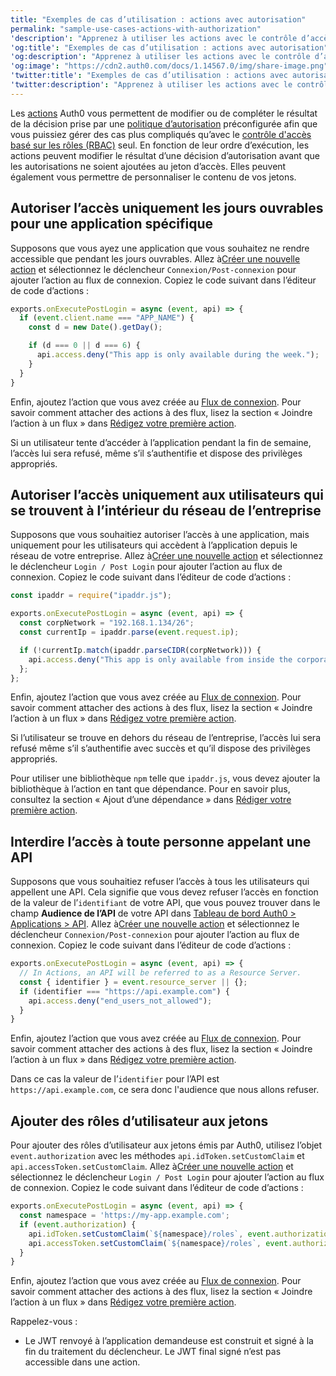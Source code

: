 ```yaml
---
title: "Exemples de cas d’utilisation : actions avec autorisation"
permalink: "sample-use-cases-actions-with-authorization"
'description': "Apprenez à utiliser les actions avec le contrôle d’accès basé sur les rôles (RBAC)."
'og:title': "Exemples de cas d’utilisation : actions avec autorisation"
'og:description': "Apprenez à utiliser les actions avec le contrôle d’accès basé sur les rôles (RBAC)."
'og:image': "https://cdn2.auth0.com/docs/1.14567.0/img/share-image.png"
'twitter:title': "Exemples de cas d’utilisation : actions avec autorisation"
'twitter:description': "Apprenez à utiliser les actions avec le contrôle d’accès basé sur les rôles (RBAC)."
---
```


Les [actions](/docs/fr-ca/customize/actions) Auth0 vous permettent de modifier ou de compléter le résultat de la décision prise par une [politique d’autorisation](/docs/fr-ca/manage-users/access-control/authorization-policies) préconfigurée afin que vous puissiez gérer des cas plus compliqués qu’avec le [contrôle d'accès basé sur les rôles (RBAC)](/docs/fr-ca/manage-users/access-control/rbac) seul. En fonction de leur ordre d’exécution, les actions peuvent modifier le résultat d’une décision d’autorisation avant que les autorisations ne soient ajoutées au jeton d’accès. Elles peuvent également vous permettre de personnaliser le contenu de vos jetons.

## Autoriser l’accès uniquement les jours ouvrables pour une application spécifique

Supposons que vous ayez une application que vous souhaitez ne rendre accessible que pendant les jours ouvrables. Allez à[Créer une nouvelle action](/docs/fr-ca/customize/actions/write-your-first-action) et sélectionnez le déclencheur `Connexion/Post-connexion` pour ajouter l’action au flux de connexion. Copiez le code suivant dans l’éditeur de code d’actions :

```javascript lines
exports.onExecutePostLogin = async (event, api) => {
  if (event.client.name === "APP_NAME") {
    const d = new Date().getDay();

    if (d === 0 || d === 6) {
      api.access.deny("This app is only available during the week.");
    }
  }
}
```

Enfin, ajoutez l’action que vous avez créée au [Flux de connexion](https://manage.auth0.com/#/actions/flows/login/). Pour savoir comment attacher des actions à des flux, lisez la section « Joindre l’action à un flux » dans [Rédigez votre première action](/docs/fr-ca/customize/actions/write-your-first-action).

Si un utilisateur tente d’accéder à l’application pendant la fin de semaine, l’accès lui sera refusé, même s’il s’authentifie et dispose des privilèges appropriés.

## Autoriser l’accès uniquement aux utilisateurs qui se trouvent à l’intérieur du réseau de l’entreprise

Supposons que vous souhaitiez autoriser l’accès à une application, mais uniquement pour les utilisateurs qui accèdent à l’application depuis le réseau de votre entreprise. Allez à[Créer une nouvelle action](/docs/fr-ca/customize/actions/write-your-first-action) et sélectionnez le déclencheur `Login / Post Login` pour ajouter l’action au flux de connexion. Copiez le code suivant dans l’éditeur de code d’actions :

```javascript lines
const ipaddr = require("ipaddr.js");

exports.onExecutePostLogin = async (event, api) => {
  const corpNetwork = "192.168.1.134/26";
  const currentIp = ipaddr.parse(event.request.ip);

  if (!currentIp.match(ipaddr.parseCIDR(corpNetwork))) {
    api.access.deny("This app is only available from inside the corporate network.");
  };
};
```

Enfin, ajoutez l’action que vous avez créée au [Flux de connexion](https://manage.auth0.com/#/actions/flows/login/). Pour savoir comment attacher des actions à des flux, lisez la section « Joindre l’action à un flux » dans [Rédigez votre première action](/docs/fr-ca/customize/actions/write-your-first-action).

Si l’utilisateur se trouve en dehors du réseau de l’entreprise, l’accès lui sera refusé même s’il s’authentifie avec succès et qu’il dispose des privilèges appropriés.

<Callout icon="file-lines" color="#0EA5E9" iconType="regular">

Pour utiliser une bibliothèque `npm` telle que `ipaddr.js`, vous devez ajouter la bibliothèque à l’action en tant que dépendance. Pour en savoir plus, consultez la section « Ajout d’une dépendance » dans [Rédiger votre première action](/docs/fr-ca/customize/actions/write-your-first-action).

</Callout>

## Interdire l’accès à toute personne appelant une API

Supposons que vous souhaitiez refuser l’accès à tous les utilisateurs qui appellent une API. Cela signifie que vous devez refuser l’accès en fonction de la valeur de l’`identifiant` de votre API, que vous pouvez trouver dans le champ **<Tooltip href="/docs/fr-ca/glossary?term=audience" tip="Audience
Identifiant unique de 'audience d’un jeton émis. Appelé aud dans un jeton, sa valeur contient l’identifiant soit d’une application (Client ID) pour un jeton d’ID, soit d’une API (API Identifier) pour un jeton d’accès." cta="Voir le glossaire">Audience</Tooltip> de l’API** de votre API dans [Tableau de bord Auth0 > Applications > API](https://manage.auth0.com/#/apis). Allez à[Créer une nouvelle action](/docs/fr-ca/customize/actions/write-your-first-action) et sélectionnez le déclencheur `Connexion/Post-connexion` pour ajouter l’action au flux de connexion. Copiez le code suivant dans l’éditeur de code d’actions :

```javascript lines
exports.onExecutePostLogin = async (event, api) => {
  // In Actions, an API will be referred to as a Resource Server.
  const { identifier } = event.resource_server || {};
  if (identifier === "https://api.example.com") {
    api.access.deny("end_users_not_allowed");
  }
}
```

Enfin, ajoutez l’action que vous avez créée au [Flux de connexion](https://manage.auth0.com/#/actions/flows/login/). Pour savoir comment attacher des actions à des flux, lisez la section « Joindre l’action à un flux » dans [Rédigez votre première action](/docs/fr-ca/customize/actions/write-your-first-action).

Dans ce cas la valeur de l’`identifier` pour l’API est `https://api.example.com`, ce sera donc l'audience que nous allons refuser.

## Ajouter des rôles d’utilisateur aux jetons

Pour ajouter des rôles d’utilisateur aux jetons émis par Auth0, utilisez l’objet `event.authorization` avec les méthodes `api.idToken.setCustomClaim` et `api.accessToken.setCustomClaim`. Allez à[Créer une nouvelle action](/docs/fr-ca/customize/actions/write-your-first-action) et sélectionnez le déclencheur `Login / Post Login` pour ajouter l’action au flux de connexion. Copiez le code suivant dans l’éditeur de code d’actions :

```javascript lines
exports.onExecutePostLogin = async (event, api) => {
  const namespace = 'https://my-app.example.com';
  if (event.authorization) {
    api.idToken.setCustomClaim(`${namespace}/roles`, event.authorization.roles);
    api.accessToken.setCustomClaim(`${namespace}/roles`, event.authorization.roles);
  }
}
```

Enfin, ajoutez l’action que vous avez créée au [Flux de connexion](https://manage.auth0.com/#/actions/flows/login/). Pour savoir comment attacher des actions à des flux, lisez la section « Joindre l’action à un flux » dans [Rédigez votre première action](/docs/fr-ca/customize/actions/write-your-first-action).

Rappelez-vous :

* Le <Tooltip href="/docs/fr-ca/glossary?term=json-web-token" tip="Jeton Web JSON (JWT)
Format standard de jeton d’ID (et souvent de jeton d’accès) utilisé pour représenter en toute sécurité des demandes entre deux parties." cta="Voir le glossaire">JWT</Tooltip> renvoyé à l’application demandeuse est construit et signé à la fin du traitement du déclencheur. Le JWT final signé n’est pas accessible dans une action.